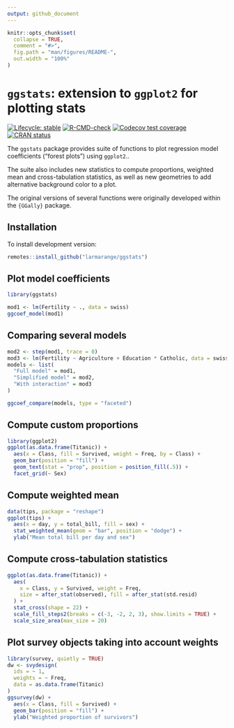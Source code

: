 ```yaml
---
output: github_document
---
```


<!-- README.md is generated from README.Rmd. Please edit that file -->

```r
knitr::opts_chunk$set(
  collapse = TRUE,
  comment = "#>",
  fig.path = "man/figures/README-",
  out.width = "100%"
)
```

# `ggstats`: extension to `ggplot2` for plotting stats

<!-- badges: start -->
[![Lifecycle: stable](https://img.shields.io/badge/lifecycle-stable-brightgreen.svg)](https://lifecycle.r-lib.org/articles/stages.html#stable)
[![R-CMD-check](https://github.com/larmarange/ggstats/actions/workflows/R-CMD-check.yaml/badge.svg)](https://github.com/larmarange/ggstats/actions/workflows/R-CMD-check.yaml)
[![Codecov test coverage](https://codecov.io/gh/larmarange/ggstats/branch/main/graph/badge.svg)](https://app.codecov.io/gh/larmarange/ggstats?branch=main)
[![CRAN status](https://www.r-pkg.org/badges/version/ggstats)](https://CRAN.R-project.org/)
<!-- badges: end -->

The `ggstats` package provides  suite of functions to plot regression model coefficients ("forest plots") using `ggplot2`..

The suite also includes new statistics to compute proportions, weighted mean and cross-tabulation statistics, as well as new geometries to add alternative background color to a plot.

The original versions of several functions were originally developed within the `{GGally}` package.

## Installation

<!-- To install stable version:

```r
install.packages("ggstats")
```

-->
To install development version:

```r
remotes::install_github("larmarange/ggstats")
```

## Plot model coefficients


```r
library(ggstats)

mod1 <- lm(Fertility ~ ., data = swiss)
ggcoef_model(mod1)
```

## Comparing several models

```r
mod2 <- step(mod1, trace = 0)
mod3 <- lm(Fertility ~ Agriculture + Education * Catholic, data = swiss)
models <- list(
  "Full model" = mod1, 
  "Simplified model" = mod2, 
  "With interaction" = mod3
)

ggcoef_compare(models, type = "faceted")
```

## Compute custom proportions

```r
library(ggplot2)
ggplot(as.data.frame(Titanic)) +
  aes(x = Class, fill = Survived, weight = Freq, by = Class) +
  geom_bar(position = "fill") +
  geom_text(stat = "prop", position = position_fill(.5)) +
  facet_grid(~ Sex)
```

## Compute weighted mean

```r
data(tips, package = "reshape")
ggplot(tips) +
  aes(x = day, y = total_bill, fill = sex) +
  stat_weighted_mean(geom = "bar", position = "dodge") +
  ylab("Mean total bill per day and sex")
```

## Compute cross-tabulation statistics

```r
ggplot(as.data.frame(Titanic)) +
  aes(
    x = Class, y = Survived, weight = Freq,
    size = after_stat(observed), fill = after_stat(std.resid)
  ) +
  stat_cross(shape = 22) +
  scale_fill_steps2(breaks = c(-3, -2, 2, 3), show.limits = TRUE) +
  scale_size_area(max_size = 20)
```

## Plot survey objects taking into account weights

```r
library(survey, quietly = TRUE)
dw <- svydesign(
  ids = ~ 1, 
  weights = ~ Freq, 
  data = as.data.frame(Titanic)
)
ggsurvey(dw) +
  aes(x = Class, fill = Survived) +
  geom_bar(position = "fill") +
  ylab("Weighted proportion of survivors")
```

